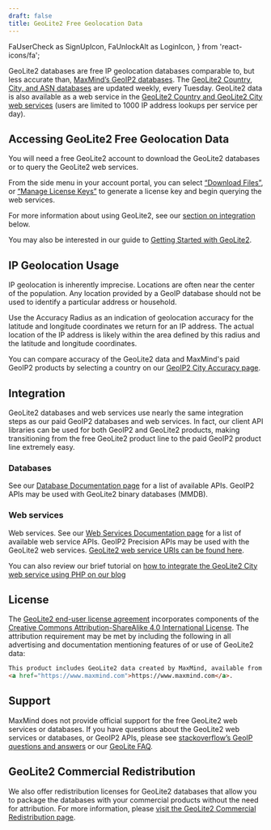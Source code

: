 ```yaml
---
draft: false
title: GeoLite2 Free Geolocation Data
---
```


  FaUserCheck as SignUpIcon,
  FaUnlockAlt as LoginIcon,
} from 'react-icons/fa';

GeoLite2 databases are free IP geolocation databases comparable to, but less
accurate than, [MaxMind’s GeoIP2
databases](https://www.maxmind.com/en/geoip2-databases). The [GeoLite2 Country,
City, and ASN
databases](/pdf-files/GeoLite2-IP-MetaData-Databases-Comparison-Chart.pdf) are
updated weekly, every Tuesday. GeoLite2 data is also available as a web service
in the [GeoLite2 Country and GeoLite2 City web
services](GeoLite2-and-GeoIP2-Precision-Web-Services-Comparison.pdf) (users are
limited to 1000 IP address lookups per service per day).

## Accessing GeoLite2 Free Geolocation Data

You will need a free GeoLite2 account to download the GeoLite2 databases or to
query the GeoLite2 web services.

<LinkGroupContainer>
  <LinkGroup>
    <LinkGroupCard
      description="Receive download access to GeoLite2 databases or query access to GeoLite2 web services at no charge."
      heading="Sign Up for GeoLite2"
      icon={SignUpIcon}
      to="https://www.maxmind.com/en/geolite2/signup"
    />
    <LinkGroupCard
      description="Download databases or generate a license key to query the web services."
      heading="Log in to your Account Portal"
      icon={LoginIcon}
      to="https://www.maxmind.com/en/account/login"
    />
  </LinkGroup>
</LinkGroupContainer>

From the side menu in your account portal, you can select [“Download 
Files”](https://www.maxmind.com/en/accounts/current/geoip/downloads), or
[“Manage License
Keys”](https://www.maxmind.com/en/accounts/current/license-key) to generate a license key and begin querying the web services.

For more information about using GeoLite2, see our [section on 
integration](#integration) below.

You may also be interested in our guide to [Getting Started with 
GeoLite2](https://support.maxmind.com/getting-started-with-geolite2/).

## IP Geolocation Usage

IP geolocation is inherently imprecise. Locations are often near the center of
the population. Any location provided by a GeoIP database should not be used
to identify a particular address or household.

Use the Accuracy Radius as an indication of geolocation accuracy for the
latitude and longitude coordinates we return for an IP address. The actual
location of the IP address is likely within the area defined by this radius and
the latitude and longitude coordinates.

You can compare accuracy of the GeoLite2 data and MaxMind's paid GeoIP2
products by selecting a country on our [GeoIP2 City Accuracy
page](https://www.maxmind.com/en/geoip2-city-accuracy-comparison).

## Integration

GeoLite2 databases and web services use nearly the same integration steps as
our paid GeoIP2 databases and web services.  In fact, our client API libraries
can be used for both GeoIP2 and GeoLite2 products, making transitioning from
the free GeoLite2 product line to the paid GeoIP2 product line extremely easy.

### Databases

See our [Database Documentation
page](/geoip/docs/databases#official-api-clients) for a list of available APIs.
GeoIP2 APIs may be used with GeoLite2 binary databases (MMDB).

### Web services 

Web services. See our [Web Services Documentation
page](/geoip/docs/web-services) for a list of available web
service APIs. GeoIP2 Precision APIs may be used with the GeoLite2 web services.
[GeoLite2 web service URIs can be found here](/geoip/docs/web-services/requests#geolite2-endpoints).

You can also review our brief tutorial on [how to integrate the GeoLite2 City
web service using PHP on our
blog](https://blog.maxmind.com/2021/01/11/integrating-maxminds-free-and-paid-ip-geolocation-web-services-in-php/)

## License
The [GeoLite2 end-user license
agreement](https://www.maxmind.com/en/geolite2/eula) incorporates components of
the [Creative Commons Attribution-ShareAlike 4.0 International
License](https://creativecommons.org/licenses/by-sa/4.0/). The attribution
requirement may be met by including the following in all advertising and
documentation mentioning features of or use of GeoLite2 data:

```html
This product includes GeoLite2 data created by MaxMind, available from
<a href="https://www.maxmind.com">https://www.maxmind.com</a>.
```

## Support

MaxMind does not provide official support for the free GeoLite2 web services or
databases. If you have questions about the GeoLite2 web services or databases,
or GeoIP2 APIs, please see [stackoverflow’s GeoIP questions and
answers](https://stackoverflow.com/questions/tagged/geoip) or our [GeoLite
FAQ](https://support.maxmind.com/geolite-faq/).

## GeoLite2 Commercial Redistribution
We also offer redistribution licenses for GeoLite2 databases that allow you to
package the databases with your commercial products without the need for
attribution. For more information, please [visit the GeoLite2 Commercial
Redistribution
page](https://www.maxmind.com/en/geolite2-commercial-redistribution).


